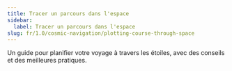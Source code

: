 ```yaml
---
title: Tracer un parcours dans l'espace
sidebar:
  label: Tracer un parcours dans l'espace
slug: fr/1.0/cosmic-navigation/plotting-course-through-space
---
```


Un guide pour planifier votre voyage à travers les étoiles, avec des conseils et des meilleures pratiques.
